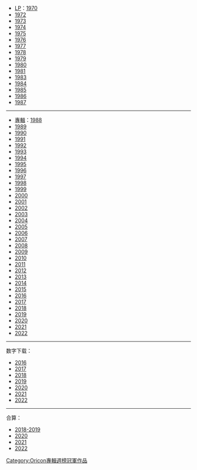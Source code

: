 *[[密紋唱片|LP]]：[[Template:OriconLP週榜冠軍 (1970年)|1970]]
*[[Template:OriconLP週榜冠軍 (1972年)|1972]]
*[[Template:OriconLP週榜冠軍 (1973年)|1973]]
*[[Template:OriconLP週榜冠軍 (1974年)|1974]]
*[[Template:OriconLP週榜冠軍 (1975年)|1975]]
*[[Template:OriconLP週榜冠軍 (1976年)|1976]]
*[[Template:OriconLP週榜冠軍 (1977年)|1977]]
*[[Template:OriconLP週榜冠軍 (1978年)|1978]]
*[[Template:OriconLP週榜冠軍 (1979年)|1979]]
*[[Template:OriconLP週榜冠軍 (1980年)|1980]]
*[[Template:OriconLP週榜冠軍 (1981年)|1981]]
*[[Template:OriconLP週榜冠軍 (1983年)|1983]]
*[[Template:OriconLP週榜冠軍 (1984年)|1984]]
*[[Template:OriconLP週榜冠軍 (1985年)|1985]]
*[[Template:OriconLP週榜冠軍 (1986年)|1986]]
*[[Template:OriconLP週榜冠軍 (1987年)|1987]]
----
*[[專輯]]：[[Template:Oricon專輯週榜冠軍 (1988年)|1988]]
*[[Template:Oricon專輯週榜冠軍 (1989年)|1989]]
*[[Template:Oricon專輯週榜冠軍 (1990年)|1990]]
*[[Template:Oricon專輯週榜冠軍 (1991年)|1991]]
*[[Template:Oricon專輯週榜冠軍 (1992年)|1992]]
*[[Template:Oricon專輯週榜冠軍 (1993年)|1993]]
*[[Template:Oricon專輯週榜冠軍 (1994年)|1994]]
*[[Template:Oricon專輯週榜冠軍 (1995年)|1995]]
*[[Template:Oricon專輯週榜冠軍 (1996年)|1996]]
*[[Template:Oricon專輯週榜冠軍 (1997年)|1997]]
*[[Template:Oricon專輯週榜冠軍 (1998年)|1998]]
*[[Template:Oricon專輯週榜冠軍 (1999年)|1999]]
*[[Template:Oricon專輯週榜冠軍 (2000年)|2000]]
*[[Template:Oricon專輯週榜冠軍 (2001年)|2001]]
*[[Template:Oricon專輯週榜冠軍 (2002年)|2002]]
*[[Template:Oricon專輯週榜冠軍 (2003年)|2003]]
*[[Template:Oricon專輯週榜冠軍 (2004年)|2004]]
*[[Template:Oricon專輯週榜冠軍 (2005年)|2005]]
*[[Template:Oricon专辑周榜冠军 (2006年)|2006]]
*[[Template:Oricon專輯週榜冠軍 (2007年)|2007]]
*[[Template:Oricon專輯週榜冠軍 (2008年)|2008]]
*[[Template:Oricon專輯週榜冠軍 (2009年)|2009]]
*[[Template:Oricon專輯週榜冠軍 (2010年)|2010]]
*[[:Template:Oricon專輯週榜冠軍 (2011年)|2011]]
*[[Template:Oricon專輯週榜冠軍 (2012年)|2012]]
*[[Template:Oricon專輯週榜冠軍 (2013年)|2013]]
*[[Template:Oricon專輯週榜冠軍 (2014年)|2014]]
*[[Template:Oricon專輯週榜冠軍 (2015年)|2015]]
*[[Template:Oricon專輯週榜冠軍 (2016年)|2016]]
*[[Template:Oricon專輯週榜冠軍 (2017年)|2017]]
*[[Template:Oricon專輯週榜冠軍 (2018年)|2018]]
*[[Template:Oricon專輯週榜冠軍 (2019年)|2019]]
*[[Template:Oricon專輯週榜冠軍 (2020年)|2020]]
*[[Template:Oricon專輯週榜冠軍 (2021年)|2021]]
*[[Template:Oricon專輯週榜冠軍 (2022年)|2022]]
----
数字下载：
*[[Template:Oricon專輯下載週榜冠軍 (2016年)|2016]]
*[[Template:Oricon專輯下載週榜冠軍 (2017年)|2017]]
*[[Template:Oricon專輯下載週榜冠軍 (2018年)|2018]]
*[[Template:Oricon專輯下載週榜冠軍 (2019年)|2019]]
*[[Template:Oricon專輯下載週榜冠軍 (2020年)|2020]]
*[[Template:Oricon專輯下載週榜冠軍 (2021年)|2021]]
*[[Template:Oricon專輯下載週榜冠軍 (2022年)|2022]]
----
合算：
*[[Template:Oricon專輯合算週榜冠軍 (2019年)|2018-2019]]
*[[Template:Oricon專輯合算週榜冠軍 (2020年)|2020]]
*[[Template:Oricon專輯合算週榜冠軍 (2021年)|2021]]
*[[Template:Oricon專輯合算週榜冠軍 (2022年)|2022]]
<noinclude>
[[Category:Oricon專輯週榜冠軍作品]]
</noinclude>
